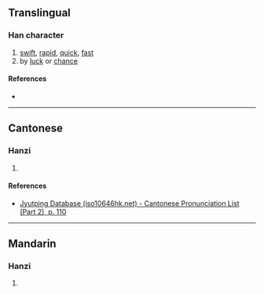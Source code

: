 {{character info/new}}
==Translingual==

===Han character===
{{Han char|rn=61|rad=心|as=13|sn=16|four=98040|canj=PHSK|ids=⿰忄敫}}

# [[swift]], [[rapid]], [[quick]], [[fast]]
# by [[luck]] or [[chance]]

====References====
* {{Han ref|kx=0405.080|dkj=11316|dj=0745.180|hdz=42361.070|uh=61BF|ud=25023|bh=E9A1|bd=59809}}

----

==Cantonese==

===Hanzi===
{{yue-hanzi|jyut=[[giu1]]|y=giu1}}

# {{defn|lang=yue|sort=心13}}

====References====
* [http://www.iso10646hk.net/jp/document/download.jsp Jyutping Database (iso10646hk.net) - Cantonese Pronunciation List (Part 2), p. 110]

----

==Mandarin==

===Hanzi===
{{cmn-hanzi|pin=[[jiǎo]] ([[jiao3]])|wg=chiao<sup>3</sup>}}

# {{defn|lang=cmn|sort=心13}}